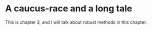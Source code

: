 # A caucus-race and a long tale
This is chapter 3, and I will talk about robust methods in this chapter.